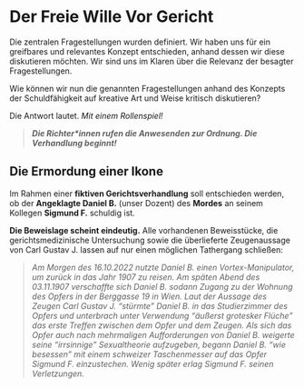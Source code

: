 # Der Freie Wille Vor Gericht

Die zentralen Fragestellungen wurden definiert. Wir haben uns für ein greifbares und relevantes Konzept entschieden, anhand dessen wir diese diskutieren möchten. Wir sind uns im Klaren über die Relevanz der besagter Fragestellungen.

Wie können wir nun die genannten Fragestellungen anhand des Konzepts der Schuldfähigkeit auf kreative Art und Weise kritisch diskutieren?

Die Antwort lautet. *Mit einem Rollenspiel!*

> ***Die Richter\*innen rufen die Anwesenden zur Ordnung. Die Verhandlung beginnt!***

## Die Ermordung einer Ikone

Im Rahmen einer **fiktiven Gerichtsverhandlung** soll entschieden werden, ob der **Angeklagte Daniel B.** (unser Dozent) des **Mordes** an seinem Kollegen **Sigmund F.** schuldig ist.

**Die Beweislage scheint eindeutig.** Alle vorhandenen Beweisstücke, die gerichtsmedizinische Untersuchung sowie die überlieferte Zeugenaussage von Carl Gustav J. lassen auf nur einen möglichen Tathergang schließen:

> *Am Morgen des 16.10.2022 nutzte Daniel B. einen Vortex-Manipulator, um zurück in das Jahr 1907 zu reisen. Am späten Abend des 03.11.1907 verschaffte sich Daniel B. sodann Zugang zu der Wohnung des Opfers in der Berggasse 19 in Wien. Laut der Aussage des Zeugen Carl Gustav J. "stürmte" Daniel B. in das Studierzimmer des Opfers und unterbrach unter Verwendung "äußerst grotesker Flüche" das erste Treffen zwischen dem Opfer und dem Zeugen. Als sich das Opfer auch nach mehrmaligen Aufforderungen von Daniel B. weigerte seine "irrsinnige" Sexualtheorie aufzugeben, begann Daniel B. "wie besessen" mit einem schweizer Taschenmesser auf das Opfer Sigmund F. einzustechen. Wenig später erlag Sigmund F. seinen Verletzungen.*
